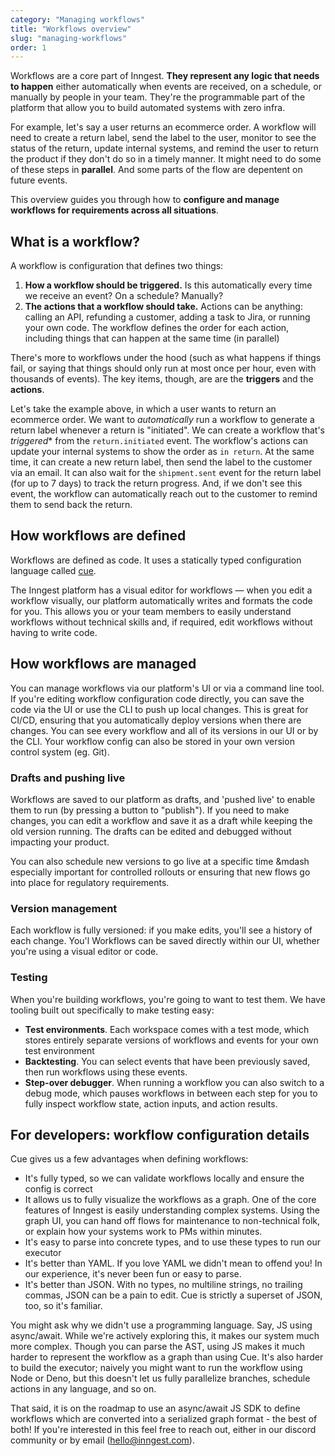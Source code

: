 ```yaml
---
category: "Managing workflows"
title: "Workflows overview"
slug: "managing-workflows"
order: 1
---
```



Workflows are a core part of Inngest.  **They represent any logic that needs to happen** either
automatically when events are received, on a schedule, or manually by people in your team.  They're
the programmable part of the platform that allow you to build automated systems with zero infra.

For example, let's say a user returns an ecommerce order.  A workflow will need to create a return
label, send the label to the user, monitor to see the status of the return, update internal systems,
and remind the user to return the product if they don't do so in a timely manner.  It might need to
do some of these steps in **parallel**.  And some parts of the flow are depentent on future events.

This overview guides you through how to **configure and manage workflows for requirements across all
situations**.


## What is a workflow?

A workflow is configuration that defines two things:

1. **How a workflow should be triggered.**  Is this automatically every time we receive an event? On
   a schedule?  Manually?
2. **The actions that a workflow should take.**  Actions can be anything:  calling an API, refunding a
   customer, adding a task to Jira, or running your own code.  The workflow defines the order for
   each action, including things that can happen at the same time (in parallel)

There's more to workflows under the hood (such as what happens if things fail, or saying that things
should only run at most once per hour, even with thousands of events).  The key items, though, are
are the **triggers** and the **actions**.

Let's take the example above, in which a user wants to return an ecommerce order.  We want to
_automatically_ run a workflow to generate a return label whenever a return is "initiated".  We can
create a workflow that's *triggered** from the `return.initiated` event.  The workflow's actions can
update your internal systems to show the order as `in return`.  At the same time, it can create a
new return label, then send the label to the customer via an email.  It can also wait for the
`shipment.sent` event for the return label (for up to 7 days) to track the return progress.  And, if
we don't see this event, the workflow can automatically reach out to the customer to remind them to
send back the return.


## How workflows are defined

Workflows are defined as code.  It uses a statically typed configuration language called
[cue](https://cuelang.org).

The Inngest platform has a visual editor for workflows &mdash; when you edit a workflow visually,
our platform automatically writes and formats the code for you.  This allows you or your team
members to easily understand workflows without technical skills and, if required, edit workflows
without having to write code.


## How workflows are managed

You can manage workflows via our platform's UI or via a command line tool.  If you're editing
workflow configuration code directly, you can save the code via the UI or use the CLI to push up
local changes.  This is great for CI/CD, ensuring that you automatically deploy versions when there
are changes. You can see every workflow and all of its versions in our UI or by the CLI.  Your
workflow config can also be stored in your own version control system (eg. Git).


### Drafts and pushing live

Workflows are saved to our platform as drafts, and 'pushed live' to enable them to run (by pressing
a button to "publish").  If you need to make changes, you can edit a workflow and save it as a draft
while keeping the old version running.  The drafts can be edited and debugged without impacting your
product.

You can also schedule new versions to go live at a specific time &mdash especially
important for controlled rollouts or ensuring that new flows go into place for regulatory
requirements.


### Version management

Each workflow is fully versioned:  if you make edits, you'll see a history of each change.  You'l
Workflows can be saved directly within our UI, whether you're using a visual editor or code.  


### Testing

When you're building workflows, you're going to want to test them.  We have tooling built out
specifically to make testing easy:

- **Test environments**.  Each workspace comes with a test mode, which stores entirely separate
versions of workflows and events for your own test environment
- **Backtesting**.  You can select events that have been previously saved, then run workflows using
these events.
- **Step-over debugger**.  When running a workflow you can also switch to a debug mode, which pauses
workflows in between each step for you to fully inspect workflow state, action inputs, and action
results.


## For developers:  workflow configuration details

Cue gives us a few advantages when defining workflows:

- It's fully typed, so we can validate workflows locally and ensure the config is correct
- It allows us to fully visualize the workflows as a graph.  One of the core features of Inngest is
  easily understanding complex systems.  Using the graph UI, you can hand off flows for maintenance
  to non-technical folk, or explain how your systems work to PMs within minutes.
- It's easy to parse into concrete types, and to use these types to run our executor
- It's better than YAML.  If you love YAML we didn't mean to offend you!  In our experience, it's
  never been fun or easy to parse.
- It's better than JSON.  With no types, no multiline strings, no trailing commas, JSON can be a
  pain to edit.  Cue is strictly a superset of JSON, too, so it's familiar.

You might ask why we didn't use a programming language. Say, JS using async/await.  While we're
actively exploring this, it makes our system much more complex.  Though you can parse the AST, using
JS makes it much harder to represent the workflow as a graph than using Cue.  It's also harder to
build the executor;  naively you might want to run the workflow using Node or Deno, but this
doesn't let us fully parallelize branches, schedule actions in any language, and so on.

That said, it is on the roadmap to use an async/await JS SDK to define workflows which are converted
into a serialized graph format - the best of both!  If you're interested in this feel free
to reach out, either in our discord community or by email (hello@inngest.com).
